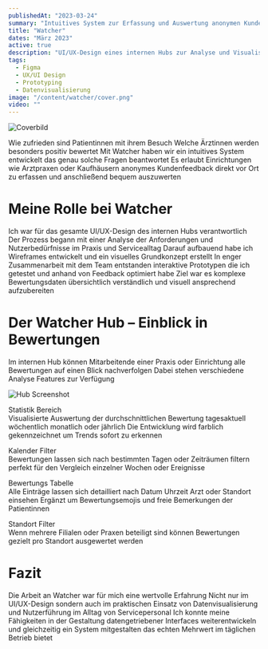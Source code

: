 ```yaml
---
publishedAt: "2023-03-24"
summary: "Intuitives System zur Erfassung und Auswertung anonymen Kunden- und Patientenfeedbacks."
title: "Watcher"
dates: "März 2023"
active: true
description: "UI/UX-Design eines internen Hubs zur Analyse und Visualisierung von Bewertungen."
tags:
  - Figma
  - UX/UI Design
  - Prototyping
  - Datenvisualisierung
image: "/content/watcher/cover.png"
video: ""
---
```


![Coverbild](/content/watcher/cover.png)

Wie zufrieden sind Patientinnen mit ihrem Besuch Welche Ärztinnen werden besonders positiv bewertet Mit Watcher haben wir ein intuitives System entwickelt das genau solche Fragen beantwortet Es erlaubt Einrichtungen wie Arztpraxen oder Kaufhäusern anonymes Kundenfeedback direkt vor Ort zu erfassen und anschließend bequem auszuwerten

# Meine Rolle bei Watcher

Ich war für das gesamte UI/UX-Design des internen Hubs verantwortlich Der Prozess begann mit einer Analyse der Anforderungen und Nutzerbedürfnisse im Praxis und Servicealltag Darauf aufbauend habe ich Wireframes entwickelt und ein visuelles Grundkonzept erstellt In enger Zusammenarbeit mit dem Team entstanden interaktive Prototypen die ich getestet und anhand von Feedback optimiert habe Ziel war es komplexe Bewertungsdaten übersichtlich verständlich und visuell ansprechend aufzubereiten

# Der Watcher Hub – Einblick in Bewertungen

Im internen Hub können Mitarbeitende einer Praxis oder Einrichtung alle Bewertungen auf einen Blick nachverfolgen Dabei stehen verschiedene Analyse Features zur Verfügung

![Hub Screenshot](/content/watcher/hub.gif)

Statistik Bereich  
Visualisierte Auswertung der durchschnittlichen Bewertung tagesaktuell wöchentlich monatlich oder jährlich Die Entwicklung wird farblich gekennzeichnet um Trends sofort zu erkennen

Kalender Filter  
Bewertungen lassen sich nach bestimmten Tagen oder Zeiträumen filtern perfekt für den Vergleich einzelner Wochen oder Ereignisse

Bewertungs Tabelle  
Alle Einträge lassen sich detailliert nach Datum Uhrzeit Arzt oder Standort einsehen Ergänzt um Bewertungsemojis und freie Bemerkungen der Patientinnen

Standort Filter  
Wenn mehrere Filialen oder Praxen beteiligt sind können Bewertungen gezielt pro Standort ausgewertet werden

# Fazit

Die Arbeit an Watcher war für mich eine wertvolle Erfahrung Nicht nur im UI/UX-Design sondern auch im praktischen Einsatz von Datenvisualisierung und Nutzerführung im Alltag von Servicepersonal Ich konnte meine Fähigkeiten in der Gestaltung datengetriebener Interfaces weiterentwickeln und gleichzeitig ein System mitgestalten das echten Mehrwert im täglichen Betrieb bietet
